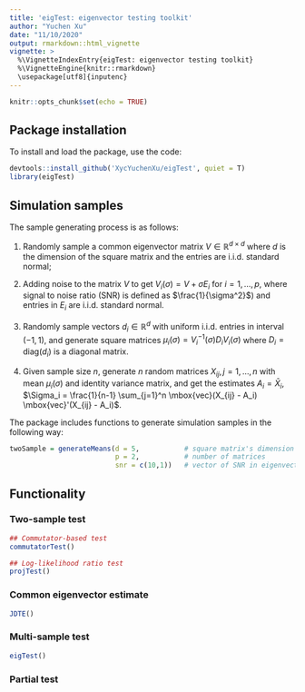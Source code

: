 ```yaml
---
title: 'eigTest: eigenvector testing toolkit'
author: "Yuchen Xu"
date: "11/10/2020"
output: rmarkdown::html_vignette
vignette: >
  %\VignetteIndexEntry{eigTest: eigenvector testing toolkit}
  %\VignetteEngine{knitr::rmarkdown}
  \usepackage[utf8]{inputenc}
---
```


```r
knitr::opts_chunk$set(echo = TRUE)
```

## Package installation

To install and load the package, use the code:
```r
devtools::install_github('XycYuchenXu/eigTest', quiet = T)
library(eigTest)
```

## Simulation samples

The sample generating process is as follows:

1. Randomly sample a common eigenvector matrix $V \in \mathbb{R}^{d \times d}$ where $d$ is the dimension of the square matrix and the entries are i.i.d. standard normal;

2. Adding noise to the matrix $V$ to get $V_i(\sigma) = V + \sigma E_i$ for $i = 1, \dots, p$, where signal to noise ratio (SNR) is defined as $\frac{1}{\sigma^2}$) and entries in $E_i$ are i.i.d. standard normal.

3. Randomly sample vectors $d_i \in \mathbb{R}^d$ with uniform i.i.d. entries in interval $(-1,1)$, and generate square matrices $\mu_i(\sigma) = V_i^{-1}(\sigma) D_i V_i(\sigma)$ where $D_i = \mbox{diag}(d_i)$ is a diagonal matrix.

4. Given sample size $n$, generate $n$ random matrices $X_{ij}, j = 1, \dots, n$ with mean $\mu_i(\sigma)$ and identity variance matrix, and get the estimates $A_i = \bar X_{i}$, $\Sigma_i = \frac{1}{n-1} \sum_{j=1}^n \mbox{vec}(X_{ij} - A_i) \mbox{vec}'(X_{ij} - A_i)$.

The package includes functions to generate simulation samples in the following way:

```r
twoSample = generateMeans(d = 5,           # square matrix's dimension
                          p = 2,           # number of matrices
                          snr = c(10,1))   # vector of SNR in eigenvector
```


## Functionality

### Two-sample test

```r
## Commutator-based test
commutatorTest()

## Log-likelihood ratio test
projTest()
```

### Common eigenvector estimate

```r
JDTE()
```

### Multi-sample test

```r
eigTest()
```

### Partial test

```r

```

